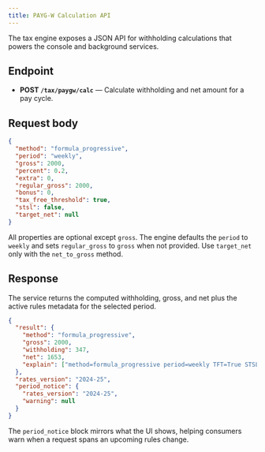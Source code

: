 ```yaml
---
title: PAYG-W Calculation API
---
```


The tax engine exposes a JSON API for withholding calculations that powers the console and background services.

## Endpoint

- **POST `/tax/paygw/calc`** — Calculate withholding and net amount for a pay cycle.

## Request body

```json
{
  "method": "formula_progressive",
  "period": "weekly",
  "gross": 2000,
  "percent": 0.2,
  "extra": 0,
  "regular_gross": 2000,
  "bonus": 0,
  "tax_free_threshold": true,
  "stsl": false,
  "target_net": null
}
```

All properties are optional except `gross`. The engine defaults the `period` to `weekly` and sets `regular_gross` to `gross` when not provided. Use `target_net` only with the `net_to_gross` method.

## Response

The service returns the computed withholding, gross, and net plus the active rules metadata for the selected period.

```json
{
  "result": {
    "method": "formula_progressive",
    "gross": 2000,
    "withholding": 347,
    "net": 1653,
    "explain": ["method=formula_progressive period=weekly TFT=True STSL=False", "computed from gross=2000.0"]
  },
  "rates_version": "2024-25",
  "period_notice": {
    "rates_version": "2024-25",
    "warning": null
  }
}
```

The `period_notice` block mirrors what the UI shows, helping consumers warn when a request spans an upcoming rules change.

